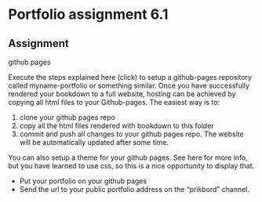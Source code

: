 # Portfolio assignment 6.1 {.tabset .unnumbered}
## Assignment {.unnumbered}
github pages

Execute the steps explained here (click) to setup a github-pages repository called myname-portfolio or something similar.
Once you have successfully rendered your bookdown to a full website, hosting can be achieved by copying all html files to your Github-pages. The easiest way is to:

1. clone your github pages repo <br>
2. copy all the html files rendered with bookdown to this folder<br>
3. commit and push all changes to your github pages repo. The website will be automatically updated after some time.<br>

You can also setup a theme for your github pages. See here for more info, but you have learned to use css, so this is a nice opportunity to display that.

- Put your portfolio on your github pages<br>
- Send the url to your public portfolio address on the “prikbord” channel.